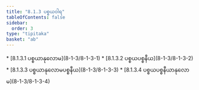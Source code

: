 ```yaml
---
title: "8.1.3 ပစ္စယဝါရ"
tableOfContents: false
sidebar:
  order: 3
type: "tipitaka"
basket: "ab"
---
```



<DynamicBreadcrumb />



<TableOfContents>
* [8.1.3.1 ပစ္စယာနုလောမ](8-1-3/8-1-3-1)
* [8.1.3.2 ပစ္စယပစ္စနီယ](8-1-3/8-1-3-2)
* [8.1.3.3 ပစ္စယာနုလောမပစ္စနီယ](8-1-3/8-1-3-3)
* [8.1.3.4 ပစ္စယပစ္စနီယာနုလောမ](8-1-3/8-1-3-4)
</TableOfContents>